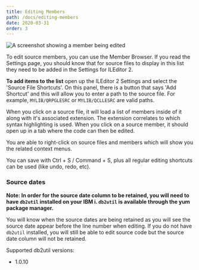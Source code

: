 ```yaml
---
title: Editing Members
path: /docs/editing-members
date: 2020-03-31
order: 3
---
```


![A screenshot showing a member being edited](./editing-members.png)

To edit source members, you can use the Member Browser. If you read the Settings page, you should know that for source files to display in this list they need to be added in the Settings for ILEditor 2.

**To add items to the list** open up the ILEditor 2 Settings and select the 'Source File Shortcuts'. On this panel, there is a button that says 'Add Shortcut' and this will allow you to enter a path to the source file. For example, `MYLIB/QRPGLESRC` or `MYLIB/QCLLESRC` are valid paths.

When you click on a source file, it will load a list of members inside of it along with it's associated extension. The extension correlates to which syntax highlighting is used. When you click on a source member, it should open up in a tab where the code can then be edited.

You are able to right-click on source files and members which will show you the related context menus.

You can save with Ctrl + S / Command + S, plus all regular editing shortcuts can be used (like undo, redo, etc).

### Source dates

**Note: In order for the source date column to be retained, you will need to have `db2util` installed on your IBM i. `db2util` is available through the yum package manager.**

You will know when the source dates are being retained as you will see the source date appear before the line number when editing. If you do not have `db2util` installed, you will still be able to edit source code but the source date column will not be retained.

Supported db2util versions:

* 1.0.10